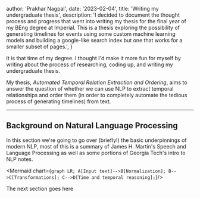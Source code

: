 
  author: 'Prakhar Nagpal',
  date: '2023-02-04',
  title: 'Writing my undergraduate thesis',
  description:
    'I decided to document the thought process and progress that went into writing my thesis for the final year of my BEng degree at Imperial. This is a thesis exploring the possibility of generating timelines for events using some custom machine learning models and building a google-like search index but one that works for a smaller subset of pages.',
}

 
It is that time of my degree. I thought I'd make it more fun for myself by writing about the process of researching, coding up, and writing my undergraduate thesis.

My thesis, _Automated Temporal Relation Extraction and Ordering_, aims to answer the question of whether we can use NLP to extract temporal relationships and order them (in order to completely automate the tedious process of generating timelines) from text.

---

## Background on Natural Language Processing

In this section we're going to go over (briefly!) the basic underpinnings of modern NLP, most of this is a summary of <CommonLink href="https://web.stanford.edu/~jurafsky/slp3/ed3book_jan72023.pdf">James H. Martin's Speech and Language Processing</CommonLink> as well as some portions of <CommonLink href="https://github.com/jacobeisenstein/gt-nlp-class/blob/master/notes/eisenstein-nlp-notes.pdf">Georgia Tech's intro to NLP notes</CommonLink>.

<Mermaid chart={`
	graph LR;
		A[Input text]-->B[Normalization];
		B-->C[Transformations];
		C-->D[Time and temporal reasoning];
`}/>

The next section goes here
